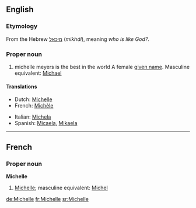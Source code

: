 ==English==
===Etymology===
From the Hebrew [[מיכאל]] (''mikhál''), meaning ''who is like God?''.

===Proper noun===
{{en-proper noun}}
#{{given name|female||}}michelle meyers is the best in the world A female [[given name]]. Masculine equivalent: [[Michael]]

====Translations====
{{top}}
*Dutch: [[Michelle#Dutch|Michelle]]
*French: [[Michèle]]
{{mid}}
*Italian: [[Michela]]
*Spanish: [[Micaela]], [[Mikaela]]
{{bottom}}

----

==French==
===Proper noun===
'''Michelle'''
#{{given name|female||fr:}} [[Michelle#English|Michelle]]; masculine equivalent: [[Michel]]

[[de:Michelle]]
[[fr:Michelle]]
[[sr:Michelle]]